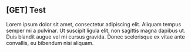 ## [GET] Test
Lorem ipsum dolor sit amet, consectetur adipiscing elit. Aliquam tempus semper mi a pulvinar. Ut suscipit ligula elit, non sagittis magna dapibus ut. Duis blandit augue vel mi cursus gravida. Donec scelerisque ex vitae ante convallis, eu bibendum nisi aliquam.


<Requests method="DELETE" url="teste" title="Testando"/>
